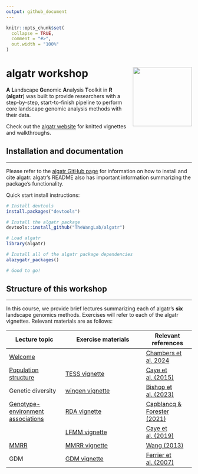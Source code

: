 ```yaml
---
output: github_document
---
```


<!-- README.md is generated from README.Rmd. Please edit that file -->

```r
knitr::opts_chunk$set(
  collapse = TRUE,
  comment = "#>",
  out.width = "100%"
)
```

# algatr workshop <img src="figures/logo.png" align="right" height="160"/>

**A** **L**andscape **G**enomic **A**nalysis **T**oolkit in **R** (**algatr**) was built to provide researchers with a step-by-step, start-to-finish pipeline to perform core landscape genomic analysis methods with their data.

Check out the [algatr website](thewanglab.github.io/algatr/) for knitted vignettes and walkthroughs.

## Installation and documentation

------------------------------------------------------------------------

Please refer to the [algatr GitHub page](https://github.com/TheWangLab/algatr) for information on how to install and cite algatr. algatr's README also has important information summarizing the package's functionality.

Quick start install instructions:

```r
# Install devtools
install.packages("devtools")

# Install the algatr package
devtools::install_github("TheWangLab/algatr")

# Load algatr
library(algatr)

# Install all of the algatr package dependencies
alazygatr_packages()

# Good to go!
```

## Structure of this workshop

------------------------------------------------------------------------

In this course, we provide brief lectures summarizing each of algatr's **six** landscape genomics methods. Exercises will refer to each of the algatr vignettes. Relevant materials are as follows:

| Lecture topic                                                                                                        | Exercise materials                                                                   | Relevant references                                                                                    |
|----------------------|--------------------------------|-------------------|
| [Welcome](https://github.com/TheWangLab/algatr_workshop/blob/main/slides/workshop_intro.pdf)                         |                                                                                      | [Chambers et al. 2024](https://onlinelibrary.wiley.com/doi/10.1111/1755-0998.13884)                    |
| [Population structure](https://github.com/TheWangLab/algatr_workshop/blob/main/slides/workshop_popstructure.pdf)     | [TESS vignette](https://thewanglab.github.io/algatr/articles/TESS_vignette.html)     | [Caye et al. (2015)](https://onlinelibrary.wiley.com/doi/10.1111/1755-0998.12471)                      |
| Genetic diversity                                                                                                    | [wingen vignette](https://thewanglab.github.io/algatr/articles/wingen_vignette.html) | [Bishop et al. (2023)](https://besjournals.onlinelibrary.wiley.com/doi/10.1111/2041-210X.14090)        |
| [Genotype-environment associations](https://github.com/TheWangLab/algatr_workshop/blob/main/slides/workshop_GEA.pdf) | [RDA vignette](https://thewanglab.github.io/algatr/articles/RDA_vignette.html)       | [Capblancq & Forester (2021)](https://besjournals.onlinelibrary.wiley.com/doi/10.1111/2041-210X.13722) |
|                                                                                                                      | [LFMM vignette](https://thewanglab.github.io/algatr/articles/LFMM_vignette.html)     | [Caye et al. (2019)](https://academic.oup.com/mbe/article/36/4/852/5290100?login=false)                |
| [MMRR](https://github.com/TheWangLab/algatr_workshop/blob/main/slides/workshop_MMRR.pdf)                             | [MMRR vignette](https://thewanglab.github.io/algatr/articles/MMRR_vignette.html)     | [Wang (2013)](https://academic.oup.com/evolut/article/67/12/3403/6851376?login=false)                  |
| GDM                                                                                                                  | [GDM vignette](https://thewanglab.github.io/algatr/articles/GDM_vignette.html)       | [Ferrier et al. (2007)](https://onlinelibrary.wiley.com/doi/10.1111/j.1472-4642.2007.00341.x)          |

